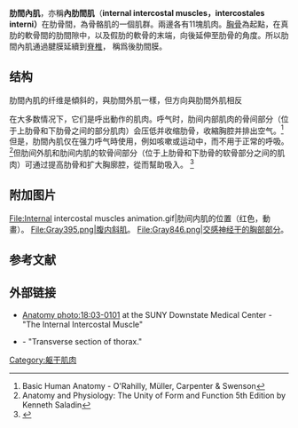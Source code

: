 
{{Infobox muscle|Name=肋間內肌|Latin=Musculi intercostales interni|Image=Internal intercostal muscles back.png|Caption=肋間內肌（紅色），後方|Image2=|Caption2=胸部和手臂後部的深部肌肉，[[腋|腋]]的邊界（肋間內肌在左下方，標為肋間肌）|Origin=[[肋骨|肋骨]]-上緣|Insertion=[[肋骨|肋骨]]-下緣|Action=保持肋骨穩定|Antagonist=[[肋間外肌|肋間外肌]]|Blood=[[肋間動脈|肋間動脈]]|Nerve=[[肋間神經|肋間神經]]}}'''肋間內肌'''，亦稱'''內肋間肌'''（'''internal intercostal muscles，intercostales interni）'''在肋骨間，為骨骼肌的一個肌群。兩邊各有11塊肌肉。[[胸骨|胸骨]]為起點，在真肋的軟骨間的肋間隙中，以及假肋的軟骨的末端，向後延伸至肋骨的角度。所以肋間內肌通過腱膜延續到[[脊椎|脊椎]]， 稱爲後肋間膜。

== 结构 ==
肋間內肌的纤维是傾斜的，與肋間外肌一樣，但方向與肋間外肌相反 

在大多数情况下，它们是呼出動作的肌肉。呼气时，肋间内部肌肉的骨间部分（位于上肋骨和下肋骨之间的部分肌肉）会压低并收缩肋骨，收縮胸腔并排出空气。<ref>Basic Human Anatomy - O'Rahilly, Müller, Carpenter & Swenson{{Page needed}}</ref>但是，肋間內肌仅在强力呼气時使用，例如咳嗽或运动中，而不用于正常的呼吸。<ref>Anatomy and Physiology: The Unity of Form and Function 5th Edition by Kenneth Saladin{{Page needed}}</ref>但肋间外肌和肋间内肌的软骨间部分（位于上肋骨和下肋骨的软骨部分之间的肌肉）可通过提高肋骨和扩大胸廓腔，從而幫助吸入。 <ref>{{Cite web|title=The Action of the Internal Intercostals|url=http://www.yorku.ca/earmstro/journey/internal.html|work=www.yorku.ca}}</ref> 

== 附加图片 ==
<gallery>
File:Internal intercostal muscles animation.gif|肋间内肌的位置（红色，動畫）。
File:Gray395.png|腹内斜肌。
File:Gray846.png|交感神经干的胸部部分。
</gallery>

== 参考文献 ==
{{Gray's}}
<references />

== 外部链接 ==

* [http://ect.downstate.edu/courseware/haonline/labs/l18/030101.htm Anatomy photo:18:03-0101] at the SUNY Downstate Medical Center - "The Internal Intercostal Muscle"
* {{SUNYAnatomyFigs|18|03|03}} - "Transverse section of thorax."
{{Muscles_of_thorax_and_back}}
[[Category:躯干肌肉|Category:躯干肌肉]]